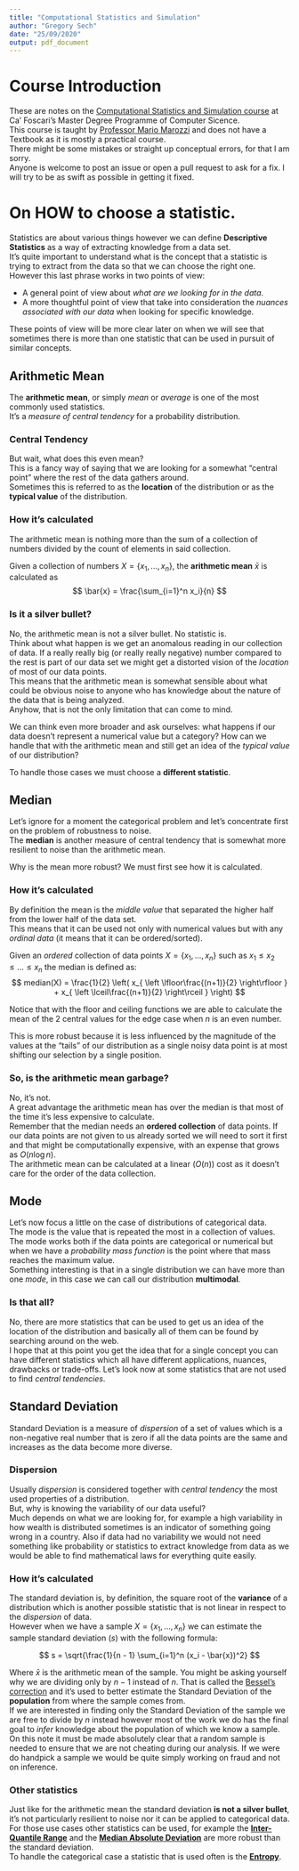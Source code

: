 ```yaml
---
title: "Computational Statistics and Simulation"
author: "Gregory Sech"
date: "25/09/2020"
output: pdf_document
---
```


# Course Introduction

These are notes on the [Computational Statistics and Simulation course](https://www.unive.it/data/insegnamento/332764) at Ca' Foscari's Master Degree Programme of Computer Sicence.  
This course is taught by [Professor Mario Marozzi](https://www.unive.it/data/persone/12251895) and does not have a Textbook as it is mostly a practical course.  
There might be some mistakes or straight up conceptual errors, for that I am sorry.  
Anyone is welcome to post an issue or open a pull request to ask for a fix. I will try to be as swift as possible in getting it fixed.

# On HOW to choose a statistic.

Statistics are about various things however we can define **Descriptive Statistics** as a way of extracting knowledge from a data set.  
It's quite important to understand what is the concept that a statistic is trying to extract from the data so that we can choose the right one.  
However this last phrase works in two points of view:

* A general point of view about *what are we looking for in the data*.
* A more thoughtful point of view that take into consideration the *nuances associated with our data* when looking for specific knowledge.

These points of view will be more clear later on when we will see that sometimes there is more than one statistic that can be used in pursuit of similar concepts.

## Arithmetic Mean
The **arithmetic mean**, or simply *mean* or *average* is one of the most commonly used statistics.  
It's a *measure of central tendency* for a probability distribution.  

### Central Tendency
But wait, what does this even mean?  
This is a fancy way of saying that we are looking for a somewhat "central point" where the rest of the data gathers around.  
Sometimes this is referred to as the **location** of the distribution or as the **typical value** of the distribution.

### How it's calculated
The arithmetic mean is nothing more than the sum of a collection of numbers divided by the count of elements in said collection.

Given a collection of numbers $X = \{x_1, ..., x_n\}$, the **arithmetic mean** $\bar{x}$ is calculated as
$$
\bar{x} = \frac{\sum_{i=1}^n x_i}{n}
$$

### Is it a silver bullet?

No, the arithmetic mean is not a silver bullet. No statistic is.  
Think about what happen is we get an anomalous reading in our collection of data. 
If a really really big (or really really negative) number compared to the rest is part of our data set we might get a distorted vision of the *location* of most of our data points.  
This means that the arithmetic mean is somewhat sensible about what could be obvious noise to anyone who has knowledge about the nature of the data that is being analyzed.  
Anyhow, that is not the only limitation that can come to mind.  

We can think even more broader and ask ourselves: what happens if our data doesn't represent a numerical value but a category? How can we handle that with the arithmetic mean and still get an idea of the *typical value* of our distribution?  

To handle those cases we must choose a **different statistic**.

## Median
Let's ignore for a moment the categorical problem and let's concentrate first on the problem of robustness to noise.  
The **median** is another measure of central tendency that is somewhat more resilient to noise than the arithmetic mean.  

Why is the mean more robust? We must first see how it is calculated.

### How it's calculated
By definition the mean is the *middle value* that separated the higher half from the lower half of the data set.  
This means that it can be used not only with numerical values but with any *ordinal data* (it means that it can be ordered/sorted).  

Given an *ordered* collection of data points $X = \{x_1, ..., x_n\}$ such as $x_1 \leq x_2 \leq ... \leq x_n$ the median is defined as:
$$
median(X) = \frac{1}{2} \left( x_{ \left \lfloor\frac{(n+1)}{2} \right\rfloor } + x_{ \left \lceil\frac{(n+1)}{2} \right\rceil }  \right) 
$$

Notice that with the floor and ceiling functions we are able to calculate the mean of the 2 central values for the edge case when $n$ is an even number.

This is more robust because it is less influenced by the magnitude of the values at the "tails" of our distribution as a single noisy data point is at most shifting our selection by a single position.

### So, is the arithmetic mean garbage?
No, it's not.  
A great advantage the arithmetic mean has over the median is that most of the time it's less expensive to calculate.  
Remember that the median needs an **ordered collection** of data points. If our data points are not given to us already sorted we will need to sort it first and that might be computationally expensive, with an expense that grows as $O(n\log{n})$.  
The arithmetic mean can be calculated at a linear ($O(n)$) cost as it doesn't care for the order of the data collection.

## Mode

Let's now focus a little on the case of distributions of categorical data.  
The mode is the value that is repeated the most in a collection of values. The mode works both if the data points are categorical or numerical but when we have a *probability mass function* is the point where that mass reaches the maximum value.   
Something interesting is that in a single distribution we can have more than one *mode*, in this case we can call our distribution **multimodal**.

### Is that all?
No, there are more statistics that can be used to get us an idea of the location of the distribution and basically all of them can be found by searching around on the web.  
I hope that at this point you get the idea that for a single concept you can have different statistics which all have different applications, nuances, drawbacks or trade-offs.
Let's look now at some statistics that are not used to find *central tendencies*.

## Standard Deviation

Standard Deviation is a measure of *dispersion* of a set of values which is a non-negative real number that is zero if all the data points are the same and increases as the data become more diverse.

### Dispersion

Usually *dispersion* is considered together with *central tendency* the most used properties of a distribution.  
But, why is knowing the variability of our data useful?  
Much depends on what we are looking for, for example a high variability in how wealth is distributed sometimes is an indicator of something going wrong in a country. 
Also if data had no variability we would not need something like probability or statistics to extract knowledge from data as we would be able to find mathematical laws for everything quite easily.  

### How it's calculated
The standard deviation is, by definition, the square root of the **variance** of a distribution which is another possible statistic that is not linear in respect to the *dispersion* of data.  
However when we have a sample $X = \{x_1, ..., x_n\}$ we can estimate the sample standard deviation ($s$) with the following formula:

$$
s = \sqrt{\frac{1}{n - 1} \sum_{i=1}^n (x_i - \bar{x})^2}
$$

Where $\bar{x}$ is the arithmetic mean of the sample. You might be asking yourself why we are dividing only by $n-1$ instead of $n$. That is called the [Bessel's correction](https://en.wikipedia.org/wiki/Bessel%27s_correction) and it's used to better estimate the Standard Deviation of the **population** from where the sample comes from.  
If we are interested in finding only the Standard Deviation of the sample we are free to divide by $n$ instead however most of the work we do has the final goal to *infer* knowledge about the population of which we know a sample.  
On this note it must be made absolutely clear that a random sample is needed to ensure that we are not cheating during our analysis. If we were do handpick a sample we would be quite simply working on fraud and not on inference.

### Other statistics
Just like for the arithmetic mean the standard deviation **is not a silver bullet**, it's not particularly resilient to noise nor it can be applied to categorical data.  
For those use cases other statistics can be used, for example the **[Inter-Quantile Range](https://en.wikipedia.org/wiki/Interquartile_range)** and the **[Median Absolute Deviation](https://en.wikipedia.org/wiki/Median_absolute_deviation)** are more robust than the standard deviation.  
To handle the categorical case a statistic that is used often is the **[Entropy](https://en.wikipedia.org/wiki/Entropy_(information_theory))**.